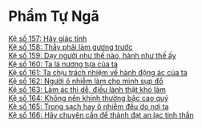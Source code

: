 # Phẩm Tự Ngã {- #pham-tu-nga}

[Kệ số 157: Hãy giác tỉnh](./hay-giac-tinh.html)  
[Kệ số 158: Thầy phải làm gương trước](./thay-phai-lam-guong-truoc.html)  
[Kệ số 159: Dạy người như thế nào, hành như thế ấy](./day-nguoi-the-nao-hanh-the-ay.html)  
[Kệ số 160: Ta là nương tựa của ta](./ta-la-nuong-tua-cua-ta.html)  
[Kệ số 161: Ta chịu trách nhiệm về hành động ác của ta](./ta-chiu-trach-nhiem-voi-hanh-dong-ac-cua-ta.html)  
[Kệ số 162: Người ô nhiễm làm cho mình sụp đổ](./nguoi-o-nhiem-lam-minh-sup-do.html)  
[Kệ số 163: Làm ác thì dễ, điều lành thật khó làm](./lam-ac-thi-de-dieu-lanh-that-kho-lam.html)  
[Kệ số 164: Không nên khinh thường bậc cao quý](./khong-nen-khinh-nhuong-bac-cao-quy.html)  
[Kệ số 165: Trong sạch hay ô nhiễm đều do nơi ta](./trong-sach-hay-o-nhiem-deu-do-noi-ta.html)  
[Kệ số 166: Hãy chuyên cần để thành đạt an lạc tinh thần](./hay-chuyen-can-de-thanh-dat-an-lac-tinh-than.html)  